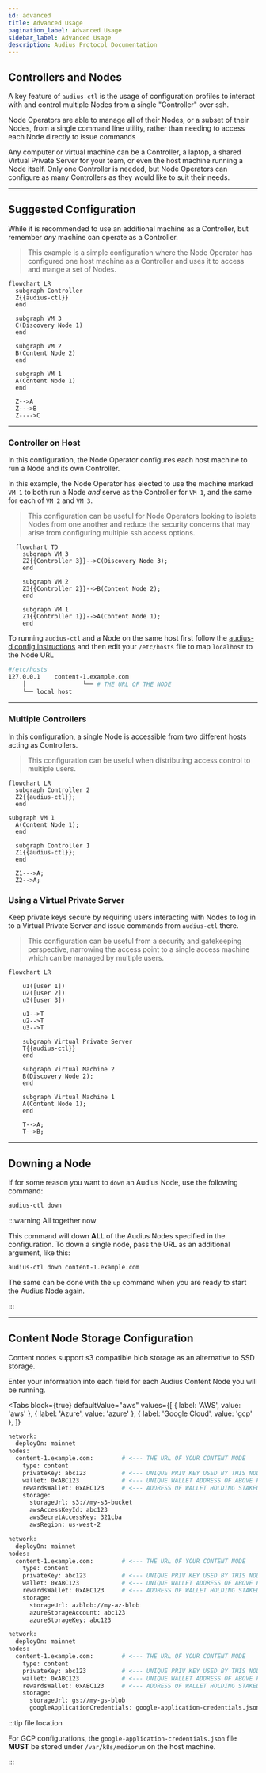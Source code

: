 ```yaml
---
id: advanced
title: Advanced Usage
pagination_label: Advanced Usage
sidebar_label: Advanced Usage
description: Audius Protocol Documentation
---
```



## Controllers and Nodes

A key feature of `audius-ctl` is the usage of configuration profiles to interact with and control
multiple Nodes from a single "Controller" over ssh.

Node Operators are able to manage all of their Nodes, or a subset of their Nodes, from a single
command line utility, rather than needing to access each Node directly to issue commands

Any computer or virtual machine can be a Controller, a laptop, a shared Virtual Private Server for
your team, or even the host machine running a Node itself. Only one Controller is needed, but Node
Operators can configure as many Controllers as they would like to suit their needs.

---

## Suggested Configuration

While it is recommended to use an additional machine as a Controller, but remember _any_ machine can
operate as a Controller.

> This example is a simple configuration where the Node Operator has configured one host machine as
> a Controller and uses it to access and mange a set of Nodes.

```mermaid
flowchart LR
  subgraph Controller
  Z{{audius-ctl}}
  end

  subgraph VM 3
  C(Discovery Node 1)
  end

  subgraph VM 2
  B(Content Node 2)
  end

  subgraph VM 1
  A(Content Node 1)
  end

  Z-->A
  Z--->B
  Z---->C
```

---

### Controller on Host

In this configuration, the Node Operator configures each host machine to run a Node and its own
Controller.

In this example, the Node Operator has elected to use the machine marked `VM 1` to both run a Node
_and_ serve as the Controller for `VM 1`, and the same for each of `VM 2` and `VM 3`.

> This configuration can be useful for Node Operators looking to isolate Nodes from one another and
> reduce the security concerns that may arise from configuring multiple ssh access options.

```mermaid
  flowchart TD
    subgraph VM 3
    Z2{{Controller 3}}-->C(Discovery Node 3);
    end

    subgraph VM 2
    Z3{{Controller 2}}-->B(Content Node 2);
    end

    subgraph VM 1
    Z1{{Controller 1}}-->A(Content Node 1);
    end
```

To running `audius-ctl` and a Node on the same host first follow the
[audius-d config instructions](/node-operator/migration-guide/#5-edit-the-configuration-file) and
then edit your `/etc/hosts` file to map `localhost` to the Node URL

```bash showLineNumbers title="/etc/hosts file"
#/etc/hosts
127.0.0.1    content-1.example.com
    │                └── # THE URL OF THE NODE
    └── local host
```

---

### Multiple Controllers

In this configuration, a single Node is accessible from two different hosts acting as Controllers.

> This configuration can be useful when distributing access control to multiple users.

```mermaid
flowchart LR
  subgraph Controller 2
  Z2{{audius-ctl}};
  end

subgraph VM 1
  A(Content Node 1);
  end

  subgraph Controller 1
  Z1{{audius-ctl}};
  end

  Z1--->A;
  Z2-->A;
```

### Using a Virtual Private Server

Keep private keys secure by requiring users interacting with Nodes to log in to a Virtual Private
Server and issue commands from `audius-ctl` there.

> This configuration can be useful from a security and gatekeeping perspective, narrowing the access
> point to a single access machine which can be managed by multiple users.

```mermaid
flowchart LR

    u1([user 1])
    u2([user 2])
    u3([user 3])

    u1-->T
    u2-->T
    u3-->T

    subgraph Virtual Private Server
    T{{audius-ctl}}
    end

    subgraph Virtual Machine 2
    B(Discovery Node 2);
    end

    subgraph Virtual Machine 1
    A(Content Node 1);
    end

    T-->A;
    T-->B;
```

---

## Downing a Node

If for some reason you want to `down` an Audius Node, use the following command:

```bash
audius-ctl down
```

:::warning All together now

This command will down **ALL** of the Audius Nodes specified in the configuration. To down a single
node, pass the URL as an additional argument, like this:

```bash
audius-ctl down content-1.example.com
```

The same can be done with the `up` command when you are ready to start the Audius Node again.

:::

---

## Content Node Storage Configuration

Content nodes support s3 compatible blob storage as an alternative to SSD storage.

Enter your information into each field for each Audius Content Node you will be running.

<Tabs
  block={true}
  defaultValue="aws"
  values={[
    { label: 'AWS', value: 'aws' },
    { label: 'Azure', value: 'azure' },
    { label: 'Google Cloud', value: 'gcp' },
  ]}
>
<TabItem value="aws">

```bash showLineNumbers title="audius-ctl configuration file with AWS storage config"
network:
  deployOn: mainnet
nodes:
  content-1.example.com:        # <--- THE URL OF YOUR CONTENT NODE
    type: content
    privateKey: abc123          # <--- UNIQUE PRIV KEY USED BY THIS NODE TO SIGN RESPONSES
    wallet: 0xABC123            # <--- UNIQUE WALLET ADDRESS OF ABOVE PRIV KEY
    rewardsWallet: 0xABC123     # <--- ADDRESS OF WALLET HOLDING STAKED TOKENS
    storage:
      storageUrl: s3://my-s3-bucket
      awsAccessKeyId: abc123
      awsSecretAccessKey: 321cba
      awsRegion: us-west-2
```

</TabItem>

<TabItem value="azure">

```bash showLineNumbers title="audius-ctl configuration file with Azure storage config"
network:
  deployOn: mainnet
nodes:
  content-1.example.com:        # <--- THE URL OF YOUR CONTENT NODE
    type: content
    privateKey: abc123          # <--- UNIQUE PRIV KEY USED BY THIS NODE TO SIGN RESPONSES
    wallet: 0xABC123            # <--- UNIQUE WALLET ADDRESS OF ABOVE PRIV KEY
    rewardsWallet: 0xABC123     # <--- ADDRESS OF WALLET HOLDING STAKED TOKENS
    storage:
      storageUrl: azblob://my-az-blob
      azureStorageAccount: abc123
      azureStorageKey: abc123
```

</TabItem>

<TabItem value="gcp">

```bash showLineNumbers title="audius-ctl configuration file with GCP storage config"
network:
  deployOn: mainnet
nodes:
  content-1.example.com:        # <--- THE URL OF YOUR CONTENT NODE
    type: content
    privateKey: abc123          # <--- UNIQUE PRIV KEY USED BY THIS NODE TO SIGN RESPONSES
    wallet: 0xABC123            # <--- UNIQUE WALLET ADDRESS OF ABOVE PRIV KEY
    rewardsWallet: 0xABC123     # <--- ADDRESS OF WALLET HOLDING STAKED TOKENS
    storage:
      storageUrl: gs://my-gs-blob
      googleApplicationCredentials: google-application-credentials.json # See Note below
```

:::tip file location

For GCP configurations, the `google-application-credentials.json` file **MUST** be stored under
`/var/k8s/mediorum` on the host machine.

:::

</TabItem>

</Tabs>
